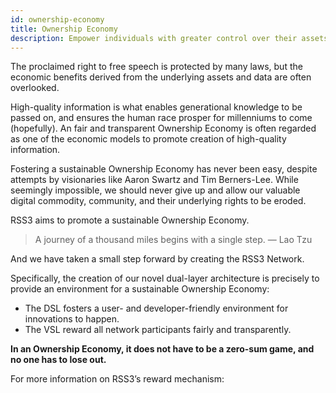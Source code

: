 ```yaml
---
id: ownership-economy
title: Ownership Economy
description: Empower individuals with greater control over their assets and data.
---
```


The proclaimed right to free speech is protected by many laws, but the economic benefits derived from the underlying assets and data are often overlooked.

High-quality information is what enables generational knowledge to be passed on, and ensures the human race prosper for millenniums to come (hopefully). An fair and transparent Ownership Economy is often regarded as one of the economic models to promote creation of high-quality information.

Fostering a sustainable Ownership Economy has never been easy, despite attempts by visionaries like Aaron Swartz and Tim Berners-Lee. While seemingly impossible, we should never give up and allow our valuable digital commodity, community, and their underlying rights to be eroded.

RSS3 aims to promote a sustainable Ownership Economy.

> A journey of a thousand miles begins with a single step. — Lao Tzu

And we have taken a small step forward by creating the RSS3 Network.

Specifically, the creation of our novel dual-layer architecture is precisely to provide an environment for a sustainable Ownership Economy:

- The DSL fosters a user- and developer-friendly environment for innovations to happen.
- The VSL reward all network participants fairly and transparently.

**In an Ownership Economy, it does not have to be a zero-sum game, and no one has to lose out.**

For more information on RSS3’s reward mechanism:

<Cards>
  <LinkCard id="network-reward" />
  <LinkCard id="request-fee" />
</Cards>
